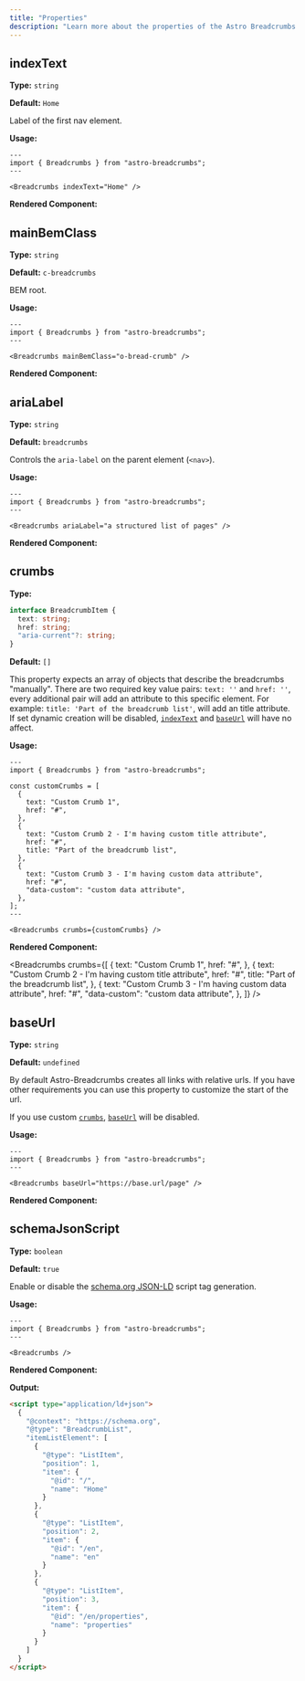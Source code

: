 ```yaml
---
title: "Properties"
description: "Learn more about the properties of the Astro Breadcrumbs component."
---
```



## indexText

**Type:** `string`

**Default:** `Home`

Label of the first nav element.

**Usage:**

```astro
---
import { Breadcrumbs } from "astro-breadcrumbs";
---

<Breadcrumbs indexText="Home" />
```

**Rendered Component:**

<Breadcrumbs indexText="Home" />

## mainBemClass

**Type:** `string`

**Default:** `c-breadcrumbs`

BEM root.

**Usage:**

```astro
---
import { Breadcrumbs } from "astro-breadcrumbs";
---

<Breadcrumbs mainBemClass="o-bread-crumb" />
```

**Rendered Component:**

<Breadcrumbs mainBemClass="o-bread-crumb" />

## ariaLabel

**Type:** `string`

**Default:** `breadcrumbs`

Controls the `aria-label` on the parent element (`<nav>`).

**Usage:**

```astro
---
import { Breadcrumbs } from "astro-breadcrumbs";
---

<Breadcrumbs ariaLabel="a structured list of pages" />
```

**Rendered Component:**

<Breadcrumbs ariaLabel="a structured list of pages" />

## crumbs

**Type:**

```ts
interface BreadcrumbItem {
  text: string;
  href: string;
  "aria-current"?: string;
}
```

**Default:** `[]`

This property expects an array of objects that describe the breadcrumbs "manually". There are two required key value pairs: `text: ''` and `href: ''`, every additional pair will add an attribute to this specific element. For example: `title: 'Part of the breadcrumb list'`, will add an title attribute. If set dynamic creation will be disabled, [`indexText`](#indextext) and [`baseUrl`](#baseurl) will have no affect.

**Usage:**

```astro
---
import { Breadcrumbs } from "astro-breadcrumbs";

const customCrumbs = [
  {
    text: "Custom Crumb 1",
    href: "#",
  },
  {
    text: "Custom Crumb 2 - I'm having custom title attribute",
    href: "#",
    title: "Part of the breadcrumb list",
  },
  {
    text: "Custom Crumb 3 - I'm having custom data attribute",
    href: "#",
    "data-custom": "custom data attribute",
  },
];
---

<Breadcrumbs crumbs={customCrumbs} />

```

**Rendered Component:**

<Breadcrumbs
  crumbs={[
    {
      text: "Custom Crumb 1",
      href: "#",
    },
    {
      text: "Custom Crumb 2 - I'm having custom title attribute",
      href: "#",
      title: "Part of the breadcrumb list",
    },
    {
      text: "Custom Crumb 3 - I'm having custom data attribute",
      href: "#",
      "data-custom": "custom data attribute",
    },
  ]}
/>

## baseUrl

**Type:** `string`

**Default:** `undefined`

By default Astro-Breadcrumbs creates all links with relative urls. If you have other requirements you can use this property to customize the start of the url.

If you use custom [`crumbs`](#crumbs), [`baseUrl`](#baseurl) will be disabled.

**Usage:**

```astro
---
import { Breadcrumbs } from "astro-breadcrumbs";
---

<Breadcrumbs baseUrl="https://base.url/page" />
```

**Rendered Component:**

<Breadcrumbs baseUrl="https://base.url/page" />

## schemaJsonScript

**Type:** `boolean`

**Default:** `true`

Enable or disable the [schema.org JSON-LD](https://schema.org/BreadcrumbList) script tag generation.

**Usage:**

```astro
---
import { Breadcrumbs } from "astro-breadcrumbs";
---

<Breadcrumbs />
```

**Rendered Component:**

<Breadcrumbs />

**Output:**

```html
<script type="application/ld+json">
  {
    "@context": "https://schema.org",
    "@type": "BreadcrumbList",
    "itemListElement": [
      {
        "@type": "ListItem",
        "position": 1,
        "item": {
          "@id": "/",
          "name": "Home"
        }
      },
      {
        "@type": "ListItem",
        "position": 2,
        "item": {
          "@id": "/en",
          "name": "en"
        }
      },
      {
        "@type": "ListItem",
        "position": 3,
        "item": {
          "@id": "/en/properties",
          "name": "properties"
        }
      }
    ]
  }
</script>
```
